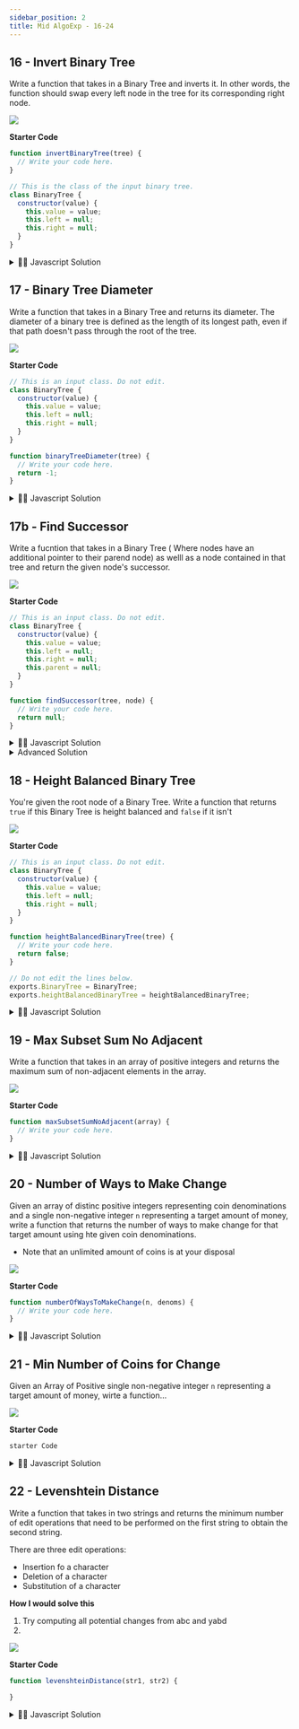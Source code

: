 ```yaml
---
sidebar_position: 2
title: Mid AlgoExp - 16-24
---
```



## 16 - Invert Binary Tree

Write a function that takes in a Binary Tree and inverts it. In other words, the function should swap every left node in the tree for its corresponding right node.

![](../../static/img/2022-06-12-11-26-16.png)

**Starter Code**

```js
function invertBinaryTree(tree) {
  // Write your code here.
}

// This is the class of the input binary tree.
class BinaryTree {
  constructor(value) {
    this.value = value;
    this.left = null;
    this.right = null;
  }
}
```

<details>
<summary>
 👨‍🔬 Javascript Solution
</summary>

<div>

![](../../static/img/2022-06-12-12-00-37.png)

<iframe
  width="380"
  height="420"
  src="https://www.youtube.com/embed/pqWXSxn-4oM"
  title="YouTube video player"
  frameborder="0"
  allow="accelerometer; autoplay; clipboard-write; encrypted-media; gyroscope; picture-in-picture"
  allowfullscreen="true"
></iframe>

```javascript

function invertBinaryTree(tree) {
    // Write your code here.
    const queue = [tree];
    while (queue.length) {
        const current = queue.shift();
        if (current === null) continue;
        swapLeftAndRight(current);
        queue.push(current.left);
        queue.push(current.right);
    }



}

function swapLeftAndRight(tree) {
    const left = tree.left;
    tree.left = tree.right;
    tree.right = left;
}
}

```

</div>
</details>

## 17 - Binary Tree Diameter

Write a function that takes in a Binary Tree and returns its diameter. The diameter of a binary tree is defined as the length of its longest path, even if that path doesn't pass through the root of the tree.

![](../../static/img/2022-06-12-11-57-43.png)

**Starter Code**

```js
// This is an input class. Do not edit.
class BinaryTree {
  constructor(value) {
    this.value = value;
    this.left = null;
    this.right = null;
  }
}

function binaryTreeDiameter(tree) {
  // Write your code here.
  return -1;
}
```

<details>
<summary>
 👨‍🔬 Javascript Solution
</summary>

<div>

![](../../static/img/2022-06-12-02-17-29.png)

<iframe
  width="380"
  height="420"
  src="https://www.youtube.com/embed/9kDaGmTZhVI"
  title="YouTube video player"
  frameborder="0"
  allow="accelerometer; autoplay; clipboard-write; encrypted-media; gyroscope; picture-in-picture"
  allowfullscreen="true"
></iframe>

```javascript
Solution Code
}

```

</div>
</details>

## 17b - Find Successor

Write a fucntion that takes in a Binary Tree ( Where nodes have an additional pointer to their parend node) as welll as a node contained in that tree and return the given node's successor.

![](../../static/img/2022-06-13-22-14-45.png)

**Starter Code**

```js
// This is an input class. Do not edit.
class BinaryTree {
  constructor(value) {
    this.value = value;
    this.left = null;
    this.right = null;
    this.parent = null;
  }
}

function findSuccessor(tree, node) {
  // Write your code here.
  return null;
}
```

<details>
<summary>
 👨‍🔬 Javascript Solution
</summary>

<div>

![](../../static/img/2022-06-12-02-17-29.png)

<iframe
  width="380"
  height="420"
  src="https://www.youtube.com/embed/9kDaGmTZhVI"
  title="YouTube video player"
  frameborder="0"
  allow="accelerometer; autoplay; clipboard-write; encrypted-media; gyroscope; picture-in-picture"
  allowfullscreen="true"
></iframe>

```javascript
class BinaryTree {
  constructor(value) {
    this.value = value;
    this.left = null;
    this.right = null;
    this.parent = null;
  }
}

function findSuccessor(tree, node) {
  const inOrderTraversalOrder = getInOrderTraversalOrder(tree);

  for (let idx = 0; idx < inOrderTraversalOrder.length; idx++) {
    const currentNode = inOrderTraversalOrder[idx];
    if (currentNode !== node) continue;

    if (idx === inOrderTraversalOrder.length - 1) return null;

    return inOrderTraversalOrder[idx + 1];
  }
}

function getInOrderTraversalOrder(node, order = []) {
  if (node === null) return order;
  getInOrderTraversalOrder(node.left, order);
  order.push(node);
  getInOrderTraversalOrder(node.right, order);

  return order;
}
```

</div>
</details>

<details>

<summary>Advanced Solution</summary>

```js
function findSuccessor(tree, node) {
  if (node.right !== null) return getLeftMostChild(node.right);
  return getRightMostParent(node);
}

function getLeftMostChild(node) {
  let currentNode = node;
  while (currentNode.left !== null) {
    currentNode = currentNode.left;
  }

  return currentNode;
}

function getRightMostParent(node) {
  let currentNode = node;
  while (
    currentNode.parent !== null &&
    currentNode.parent.right == currentNode
  ) {
    currentNode = currentNode.parent;
  }
  return currentNode.parent;
}
```

</details>

## 18 - Height Balanced Binary Tree

You're given the root node of a Binary Tree. Write a function that returns `true` if this Binary Tree is height balanced and `false` if it isn't

![](../../static/img/2022-06-23-01-36-11.png)

**Starter Code**

```js
// This is an input class. Do not edit.
class BinaryTree {
  constructor(value) {
    this.value = value;
    this.left = null;
    this.right = null;
  }
}

function heightBalancedBinaryTree(tree) {
  // Write your code here.
  return false;
}

// Do not edit the lines below.
exports.BinaryTree = BinaryTree;
exports.heightBalancedBinaryTree = heightBalancedBinaryTree;
```

<details>
<summary>
 👨‍🔬 Javascript Solution
</summary>

<div>

![](../../static/img/2022-06-12-02-17-29.png)

<iframe
  width="380"
  height="420"
  src="https://www.youtube.com/embed/ofSsDWpqfZo"
  title="YouTube video player"
  frameborder="0"
  allow="accelerometer; autoplay; clipboard-write; encrypted-media; gyroscope; picture-in-picture"
  allowfullscreen="true"
></iframe>

```javascript
class BinaryTree {
    constructor(value) {
        this.value = value;
        this.left = null;
        this.right = null;
    }
}

class TreeInfo {
    constructor(isBalanced, height) {
        this.isBalanced = isBalanced;
        this.height = height;
    }
}

function heightBalancedBinaryTree(tree) {
    const treeInfo = getTreeInfo(tree);
    return treeInfo.isBalanced;
}

function getTreeInfo(node) {
    if (node === null) return new TreeInfo(true, -1);
    const leftSubtreeInfo = getTreeInfo(node.left);
    const rightSubtreeInfo = getTreeInfo(node.right);

    const isBalanced = leftSubtreeInfo.isBalanced && rightSubtreeInfo.isBalanced && Math.abs(leftSubtreeInfo.height - rightSubtreeInfo.height) <=1;
	const height = Math.max(leftSubtreeInfo.height, rightSubtreeInfo.height) + 1;
    return new TreeInfo(isBalanced, height);

}
// Do not edit the lines below.
exports.BinaryTree = BinaryTree;
exports.heightBalancedBinaryTree = heightBalancedBinaryTree;

}

```

</div>
</details>

## 19 - Max Subset Sum No Adjacent

Write a function that takes in an array of positive integers and returns the maximum sum of non-adjacent elements in the array.

![](../../static/img/2022-06-23-02-40-44.png)

**Starter Code**

```js
function maxSubsetSumNoAdjacent(array) {
  // Write your code here.
}
```

<details>
<summary>
 👨‍🔬 Javascript Solution
</summary>

<div>

![](../../static/img/2022-06-12-02-17-29.png)

<iframe
  width="380"
  height="420"
  src="https://www.youtube.com/embed/9kDaGmTZhVI"
  title="YouTube video player"
  frameborder="0"
  allow="accelerometer; autoplay; clipboard-write; encrypted-media; gyroscope; picture-in-picture"
  allowfullscreen="true"
></iframe>

```javascript
function maxSubsetSumNoAdjacent(array) {
  if (!array.length) return 0;
  if (array.length === 1) return array[0];

  const maxSums = array.slice();
  maxSums[1] = Math.max(array[0], array[1]);
  for (let i = 2; i < array.length; i++) {
    maxSums[i] = Math.max(maxSums[i - 1], maxSums[i - 2] + array[i]);
  }
  return maxSums[maxSums.length - 1];
}
```

</div>
</details>

## 20 - Number of Ways to Make Change

Given an array of distinc positive integers representing coin denominations and a single non-negative integer `n` representing a target amount of money, write a function that returns the number of ways to make change for that target amount using hte given coin denominations.

- Note that an unlimited amount of coins is at your disposal

![](../../static/img/2022-06-25-22-43-52.png)

**Starter Code**

```js
function numberOfWaysToMakeChange(n, denoms) {
  // Write your code here.
}
```

<details>
<summary>
 👨‍🔬 Javascript Solution
</summary>

<div>

<iframe
  width="380"
  height="420"
  src="https://www.youtube.com/embed/mSCleaTGP2Q"
  title="YouTube video player"
  frameborder="0"
  allow="accelerometer; autoplay; clipboard-write; encrypted-media; gyroscope; picture-in-picture"
  allowfullscreen="true"
></iframe>

```javascript

function numberOfWaysToMakeChange(n, denoms) {
    const ways = new Array(n + 1).fill(0);
    ways[0] = 1;
    for (let denom of denoms) {
        for (let amount = 1; amount < n + 1; amount++) {
            if (denom <= amount) ways[amount] += ways[amount - denom];
        }
    }
    return ways[n];

}

}

```

</div>
</details>

## 21 - Min Number of Coins for Change

Given an Array of Positive single non-negative integer `n` representing a target amount of money, wirte a function...

![](../../static/img/2022-05-06-15-44-28.png)

**Starter Code**

```js
starter Code

```

<details>
<summary>
 👨‍🔬 Javascript Solution
</summary>

<div>

![](../../static/img/2022-06-12-02-17-29.png)

<iframe
  width="380"
  height="420"
  src="https://www.youtube.com/embed/9kDaGmTZhVI"
  title="YouTube video player"
  frameborder="0"
  allow="accelerometer; autoplay; clipboard-write; encrypted-media; gyroscope; picture-in-picture"
  allowfullscreen="true"
></iframe>

```javascript
Solution Code
}

```

</div>
</details>

## 22 - Levenshtein Distance

Write a function that takes in two strings and returns the minimum number of edit operations that need to be performed on the first string to obtain the second string.

There are three edit operations:

- Insertion fo a character
- Deletion of a character
- Substitution of a character

**How I would solve this**

1. Try computing all potential changes from abc and yabd
2.

![](../../static/img/2022-06-29-01-20-53.png)

**Starter Code**

```js
function levenshteinDistance(str1, str2) {

}
```

<details>
<summary>
 👨‍🔬 Javascript Solution
</summary>

<div>

- We can create a table to compare which is the distance between them

<iframe
  width="100%"
  height="420"
  src="https://www.youtube.com/embed/8V1q-eT2NoQ"
  allowfullscreen="true"
/>

```javascript
function levenshteinDistance(str1, str2) {
  const edits = [];
  for (let i = 0; i < str2.length + 1; i++) {
    const row = [];
    for (let j = 0; j < str1.length + 1; j++) {
      row.push(j);
    }

    row[0] = i;
    edits.push(row);
  }

  for (let i = 1; i < str2.length + 1; i++) {
    for (let j = 1; j < str1.length + 1; j++) {
      if (str2[i - 1] === str1[j - 1]) {
        edits[i][j] = edits[i - 1][j - 1];
      } else {
        edits[i][j] =
          1 + Math.min(edits[i - 1][j - 1], edits[i - 1][j], edits[i][j - 1]);
      }
    }
  }
  return edits[str2.length][str1.length];
}

// Do not edit the line below.
exports.levenshteinDistance = levenshteinDistance;
```

</div>
</details>

## 23 - Kadane's Algorithm

You are given two positive integers representing the width and height of a grid-shaped, rectangular graph.
Write a fucntion that returns the number of ways to reach the bottom right corner of the graph when starting at the top left corner. Each move you take must either go down or riight.
In other words, you cna never move up or left in the graph.

![](../../static/img/2022-06-29-22-46-55.png)

```js title="Starter code"
function numberOfWaysToTraverseGraph(width, height) {
  return 0;
}
```

<details>
<summary>
 👨‍🔬 Solutions
</summary>

<Tabs>
  <TabItem value="js" label="Js">

```js
function status() {
  console.log("On Development - Coming Soon!");
}
```

  </TabItem>

  <TabItem value="py" label="Py">

```py
def status():
    print("On Development - Coming Soon using Python!")

```

  </TabItem>
  <TabItem value="java" label="Java">

```java
class HelloWorld {
    public static void main(String[] args) {
        System.out.println("On Development - Coming Soon using Java!"); 
    }
}

```

  </TabItem>

  <TabItem value="c++" label="C++">

```cpp
#include <iostream>

int main() {
    std::cout << "On Development - Coming Soon using C++!";
    return 0;
}
```

  </TabItem>
  
</Tabs>

</details>

## 24 - Single Cycle Check

Description


**Starter Code**

```js
starter Code

```

<details>
<summary>
 👨‍🔬 Javascript Solution
</summary>

<div>

![](../../static/img/2022-06-12-02-17-29.png)

<iframe
  width="380"
  height="420"
  src="https://www.youtube.com/embed/9kDaGmTZhVI"
  title="YouTube video player"
  frameborder="0"
  allow="accelerometer; autoplay; clipboard-write; encrypted-media; gyroscope; picture-in-picture"
  allowfullscreen="true"
></iframe>

```javascript
Solution Code
}

```

</div>
</details>
